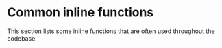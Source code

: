 # Common inline functions

This section lists some inline functions that are often used throughout the codebase.


<DocCardList />
